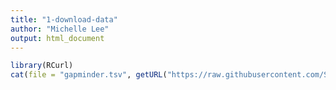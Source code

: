 ```yaml
---
title: "1-download-data"
author: "Michelle Lee"
output: html_document
---
```




```r
library(RCurl)
cat(file = "gapminder.tsv", getURL("https://raw.githubusercontent.com/STAT545-UBC/STAT545-UBC.github.io/master/gapminderDataFiveYear.txt"))
```

